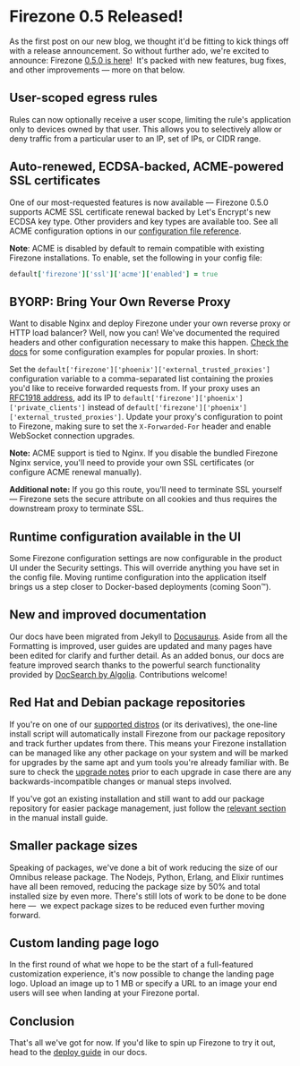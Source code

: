 # Firezone 0.5 Released!

As the first post on our new blog, we thought it'd be fitting to kick things off
with a release announcement. So without further ado, we're excited to announce:
Firezone [0.5.0 is here](https://github.com/firezone/firezone/releases)!  It's
packed with new features, bug fixes, and other improvements — more on that
below.

## User-scoped egress rules

Rules can now optionally receive a user scope, limiting the rule's application
only to devices owned by that user. This allows you to selectively allow or deny
traffic from a particular user to an IP, set of IPs, or CIDR range.

## Auto-renewed, ECDSA-backed, ACME-powered SSL certificates

One of our most-requested features is now available — Firezone 0.5.0 supports
ACME SSL certificate renewal backed by Let's Encrypt's new ECDSA key type. Other
providers and key types are available too. See all ACME configuration options in
our [configuration file reference](/docs/reference/configuration-file/).

**Note**: ACME is disabled by default to remain compatible with existing
Firezone installations. To enable, set the following in your config file:

```ruby
default['firezone']['ssl']['acme']['enabled'] = true
```

## BYORP: Bring Your Own Reverse Proxy

Want to disable Nginx and deploy Firezone under your own reverse proxy or HTTP
load balancer? Well, now you can! We've documented the required headers and
other configuration necessary to make this happen.
[Check the docs](/docs/deploy/advanced/reverse-proxy) for some configuration
examples for popular proxies. In short:

Set the `default['firezone']['phoenix']['external_trusted_proxies']`
configuration variable to a comma-separated list containing the proxies you'd
like to receive forwarded requests from. If your proxy uses an
[RFC1918 address](https://en.wikipedia.org/wiki/Private_network), add its IP to
`default['firezone']['phoenix']['private_clients']` instead of
`default['firezone']['phoenix']['external_trusted_proxies']`. Update your
proxy's configuration to point to Firezone, making sure to set the
`X-Forwarded-For` header and enable WebSocket connection upgrades.

**Note:** ACME support is tied to Nginx. If you disable the bundled Firezone
Nginx service, you'll need to provide your own SSL certificates (or configure
ACME renewal manually).

**Additional note:** If you go this route, you'll need to terminate SSL yourself
— Firezone sets the secure attribute on all cookies and thus requires the
downstream proxy to terminate SSL.

## Runtime configuration available in the UI

Some Firezone configuration settings are now configurable in the product UI
under the Security settings. This will override anything you have set in the
config file. Moving runtime configuration into the application itself brings us
a step closer to Docker-based deployments (coming Soon™).

## New and improved documentation

Our docs have been migrated from Jekyll to [Docusaurus](https://docusaurus.io).
Aside from all the Formatting is improved, user guides are updated and many
pages have been edited for clarify and further detail. As an added bonus, our
docs are feature improved search thanks to the powerful search functionality
provided by [DocSearch by Algolia](https://docsearch.algolia.com/).
Contributions welcome!

## Red Hat and Debian package repositories

If you're on one of our
[supported distros](/docs/deploy/omnibus/supported-platforms/) (or its
derivatives), the one-line install script will automatically install Firezone
from our package repository and track further updates from there. This means
your Firezone installation can be managed like any other package on your system
and will be marked for upgrades by the same apt and yum tools you're already
familiar with. Be sure to check the [upgrade notes](/docs/administer/upgrade/)
prior to each upgrade in case there are any backwards-incompatible changes or
manual steps involved.

If you've got an existing installation and still want to add our package
repository for easier package management, just follow the
[relevant section](/docs/deploy/omnibus) in the manual install guide.

## Smaller package sizes

Speaking of packages, we've done a bit of work reducing the size of our Omnibus
release package. The Nodejs, Python, Erlang, and Elixir runtimes have all been
removed, reducing the package size by 50% and total installed size by even more.
There's still lots of work to be done to be done here —  we expect package sizes
to be reduced even further moving forward.

## Custom landing page logo

In the first round of what we hope to be the start of a full-featured
customization experience, it's now possible to change the landing page logo.
Upload an image up to 1 MB or specify a URL to an image your end users will see
when landing at your Firezone portal.

## Conclusion

That's all we've got for now. If you'd like to spin up Firezone to try it out,
head to the [deploy guide](/docs/deploy) in our docs.
